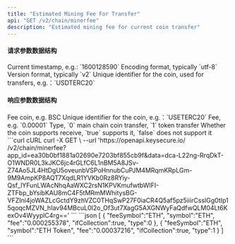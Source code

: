 ---
title: "Estimated Mining Fee For Transfer"
api: "GET /v2/chain/minerfee"
description: "Estimated mining fee for current coin transfer"
---

#### 请求参数数据结构
<ParamField query="time" type="long" required>
    Current timestamp, e.g.: `1600128590`
</ParamField>
<ParamField query="charset" type="string" required>
    Encoding format, typically `utf-8`
</ParamField>
<ParamField query="version" type="string" required>
    Version format, typically `v2`
</ParamField>
<ParamField query="symbol" type="string" required>
    Unique identifier for the coin, used for transfers, e.g.：`USDTERC20`
</ParamField>

#### 响应参数数据结构
<ResponseField type="object[ ]">
    <Expandable title="object">
        <ResponseField name="feeSymbol" type="string">Fee coin, e.g. BSC</ResponseField>
        <ResponseField name="symbol" type="string">Unique identifier for the coin, e.g.：`USETERC20`</ResponseField>
        <ResponseField name="fee" type="string">Fee, e.g. `0.00001`</ResponseField>
        <ResponseField name="type" type="integer">Type, `0` main chain coin transfer, `1` token transfer</ResponseField>
        <ResponseField name="ifCollection" type="bool">Whether the coin supports receive, `true` supports it, `false` does not support it</ResponseField>
    </Expandable>
</ResponseField>

<RequestExample>
    ```curl cURL
    curl -X GET \
    --url 'https://openapi.keysecure.io/
/v2/chain/minerfee?app_id=ea30b0bf1881a02690e7203bf855cb9f&data=dca-L22ng-RrqDkT-O1WNDR0L3kJKC6jc4rGLfC6L1nBM5A8JSv-Z74Ao5JL4HtDgU5oveunbVSPoHnnubCuPJM4MRqmKRpLGm-9M9AmpKP8AQT7XqdLR1YVKb0Rz8RYiy-Qsf_lYFunLWAcNhqAaWXC2rsN1KPVKmufwtbWlFI-ZTFbp_bYsibKAU8mC4F5tMRmMWhitysBG-VFZIni4joWAZLcGctdY9zhVZC0THqSwP27F0iaCR4Q5af5pz5iiirCsslGg0tIp15qoqcMZVN_hIav94MBcuL0I2o_Of3ut7XagG5AXGNWyFaQdfwQLM04Lt6KexOv4WyyplC4rg=='
    ```
</RequestExample>

<ResponseExample>
    ```json
    [
    {
        "feeSymbol":"ETH",
        "symbol":"ETH",
        "fee":"0.000255378",
        "ifCollection":true,
        "type":0
    },
    {
        "feeSymbol":"ETH",
        "symbol":"ETH Token",
        "fee":"0.00037216",
        "ifCollection":true,
        "type":1
    }
    ]
    ```
</ResponseExample>